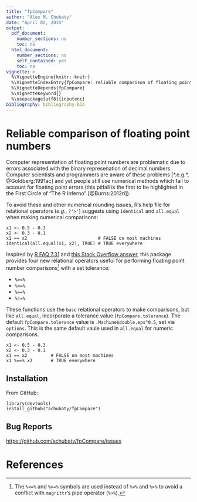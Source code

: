 ```yaml
---
title: "fpCompare"
author: "Alex M. Chubaty"
date: "April 02, 2015"
output:
  pdf_document:
    number_sections: no
    toc: no
  html_document:
    number_sections: no
    self_contained: yes
    toc: no
vignette: >
  %\VignetteEngine{knitr::knitr}
  %\VignetteIndexEntry{fpCompare: reliable comparison of floating point numbers}
  %\VignetteDepends{fpCompare}
  %\VignetteKeyword{}
  %\usepackage[utf8]{inputenc}
bibliography: bibliography.bib
---
```


# Reliable comparison of floating point numbers

Computer representation of floating point numbers are problematic due to errors associated with the binary represenation of decimal numbers. Computer scientists and programmers are aware of these problems [*.e.g.*, @Goldberg:1991ac] and yet people still use numerical methods which fail to account for floating point errors (this pitfall is the first to be highlighted in the First Circle of "The R Inferno" [@Burns:2012ri]).

To avoid these and other numerical rounding issues, R's help file for relational operators (*e.g.*, `?'>'`) suggests using `identical` and `all.equal` when making numerical comparisons:

    x1 <- 0.5 - 0.3
    x2 <- 0.3 - 0.1
    x1 == x2                           # FALSE on most machines
    identical(all.equal(x1, x2), TRUE) # TRUE everywhere

Inspired by [R FAQ 7.31](http://cran.r-project.org/doc/FAQ/R-FAQ.html#Why-doesn_0027t-R-think-these-numbers-are-equal_003f) and [this Stack Overflow answer](http://stackoverflow.com/a/2769618/1380598), this package provides four new relational operators useful for performing floating point number comparisons[^1] with a set tolerance:

- `%>=%`
- `%<=%`
- `%==%`
- `%!=%`

These functions use the `base` relational operators to make comparisons, but like `all.equal`, incorporate a tolerance value (`fpCompare.tolerance`). The default `fpCompare.tolerance` value is `.Machine$double.eps^0.5`, set via `options`. This is the same default vaule used in `all.equal` for numeric comparisons.

    x1 <- 0.5 - 0.3
    x2 <- 0.3 - 0.1
    x1 == x2         # FALSE on most machines
    x1 %==% x2       # TRUE everywhere

[^1]: The `%<=%` and `%>=%` symbols are used instead of `%<%` and `%>%` to avoid a conflict with `magrittr`'s pipe operator (`%>%`).

## Installation

From GitHub:

    library(devtools)
    install_github("achubaty/fpCompare")

## Bug Reports

[https://github.com/achubaty/fpCompare/issues](https://github.com/achubaty/fpCompare)

# References
